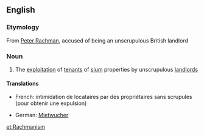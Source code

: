 ==English==

===Etymology===
From [[w:Peter Rachman|Peter Rachman]], accused of being an unscrupulous British landlord

===Noun===
{{en-noun}}

# {{British}} The [[exploitation]] of [[tenant]]s of [[slum]] properties by unscrupulous [[landlord]]s

====Translations====
{{trans-top|(UK) The exploitation of tenants of slum properties by unscrupulous landlords}}
* French: intimidation de locataires par des propriétaires sans scrupules (pour obtenir une expulsion)
{{trans-mid}}
* German: [[Mietwucher]] {{m}}
{{trans-bottom}}

[[et:Rachmanism]]